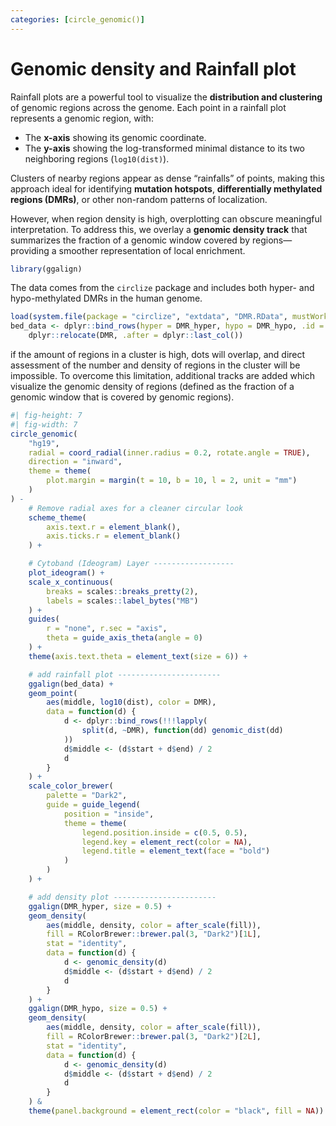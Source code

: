 ```yaml
---
categories: [circle_genomic()]
---
```


# Genomic density and Rainfall plot
Rainfall plots are a powerful tool to visualize the **distribution and
clustering** of genomic regions across the genome. Each point in a rainfall plot
represents a genomic region, with:

- The **x-axis** showing its genomic coordinate.
- The **y-axis** showing the log-transformed minimal distance to its two neighboring regions (`log10(dist)`).

Clusters of nearby regions appear as dense “rainfalls” of points, making this
approach ideal for identifying **mutation hotspots**, **differentially
methylated regions (DMRs)**, or other non-random patterns of localization.

However, when region density is high, overplotting can obscure meaningful
interpretation. To address this, we overlay a **genomic density track** that
summarizes the fraction of a genomic window covered by regions—providing a
smoother representation of local enrichment.

```r
library(ggalign)
```

The data comes from the `circlize` package and includes both hyper- and
hypo-methylated DMRs in the human genome.
```r
load(system.file(package = "circlize", "extdata", "DMR.RData", mustWork = TRUE))
bed_data <- dplyr::bind_rows(hyper = DMR_hyper, hypo = DMR_hypo, .id = "DMR") |>
    dplyr::relocate(DMR, .after = dplyr::last_col())
```

if the amount of regions in a cluster is high, dots will overlap, and direct
assessment of the number and density of regions in the cluster will be
impossible. To overcome this limitation, additional tracks are added which
visualize the genomic density of regions (defined as the fraction of a genomic
window that is covered by genomic regions).

```r
#| fig-height: 7
#| fig-width: 7
circle_genomic(
    "hg19",
    radial = coord_radial(inner.radius = 0.2, rotate.angle = TRUE),
    direction = "inward",
    theme = theme(
        plot.margin = margin(t = 10, b = 10, l = 2, unit = "mm")
    )
) -
    # Remove radial axes for a cleaner circular look
    scheme_theme(
        axis.text.r = element_blank(),
        axis.ticks.r = element_blank()
    ) +

    # Cytoband (Ideogram) Layer ------------------
    plot_ideogram() +
    scale_x_continuous(
        breaks = scales::breaks_pretty(2),
        labels = scales::label_bytes("MB")
    ) +
    guides(
        r = "none", r.sec = "axis",
        theta = guide_axis_theta(angle = 0)
    ) +
    theme(axis.text.theta = element_text(size = 6)) +

    # add rainfall plot -----------------------
    ggalign(bed_data) +
    geom_point(
        aes(middle, log10(dist), color = DMR),
        data = function(d) {
            d <- dplyr::bind_rows(!!!lapply(
                split(d, ~DMR), function(dd) genomic_dist(dd)
            ))
            d$middle <- (d$start + d$end) / 2
            d
        }
    ) +
    scale_color_brewer(
        palette = "Dark2",
        guide = guide_legend(
            position = "inside",
            theme = theme(
                legend.position.inside = c(0.5, 0.5),
                legend.key = element_rect(color = NA),
                legend.title = element_text(face = "bold")
            )
        )
    ) +

    # add density plot -----------------------
    ggalign(DMR_hyper, size = 0.5) +
    geom_density(
        aes(middle, density, color = after_scale(fill)),
        fill = RColorBrewer::brewer.pal(3, "Dark2")[1L],
        stat = "identity",
        data = function(d) {
            d <- genomic_density(d)
            d$middle <- (d$start + d$end) / 2
            d
        }
    ) +
    ggalign(DMR_hypo, size = 0.5) +
    geom_density(
        aes(middle, density, color = after_scale(fill)),
        fill = RColorBrewer::brewer.pal(3, "Dark2")[2L],
        stat = "identity",
        data = function(d) {
            d <- genomic_density(d)
            d$middle <- (d$start + d$end) / 2
            d
        }
    ) &
    theme(panel.background = element_rect(color = "black", fill = NA))
```
